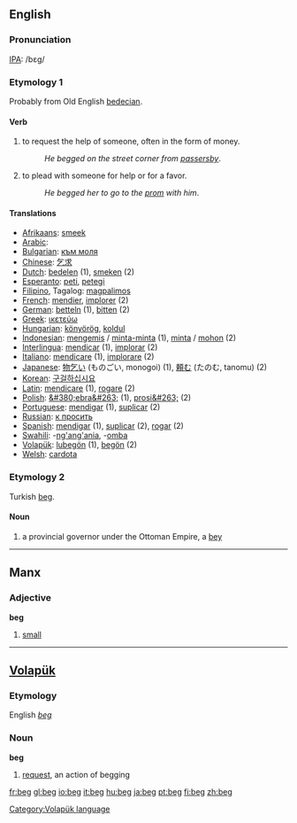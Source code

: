 ==English==
===Pronunciation===
[[IPA]]: /bɛg/

===Etymology 1===
Probably from Old English [[bedecian]].

==== Verb ====
{{en-verb|beg|begs|begged|begging}}
#to request the help of someone, often in the form of money.
#:''He begged on the street corner from [[passersby]]''. 
#to plead with someone for help or for a favor.
#:''He begged her to go to the [[prom]] with him''.

==== Translations ====
*[[Afrikaans]]: [[smeek]]
*[[Arabic]]: {{ARchar|[[إستجد]]}}
*[[Bulgarian]]: [[към моля]]
*[[Chinese]]: [[乞求]]
*[[Dutch]]: [[bedelen]] (1), [[smeken]] (2)
*[[Esperanto]]: [[peti]], [[petegi]]
*[[Filipino]], Tagalog: [[magpalimos]]
*[[French]]: [[mendier]], [[implorer]] (2)
*[[German]]: [[betteln]] (1), [[bitten]] (2)
*[[Greek]]: [[ικετεύω]]
*[[Hungarian]]: [[könyörög]], [[koldul]]
*[[Indonesian]]: [[mengemis]] / [[minta-minta]] (1), [[minta]] / [[mohon]] (2)
*[[Interlingua]]: [[mendicar]] (1), [[implorar]] (2)
*[[Italiano]]: [[mendicare]] (1), [[implorare]] (2)
*[[Japanese]]: [[物乞い]] (ものごい, monogoi) (1), [[頼む]] (たのむ, tanomu) (2)
*[[Korean]]: [[구걸하십시요]]
*[[Latin]]: [[mendicare]] (1), [[rogare]] (2)
*[[Polish]]: [[&#380;ebra&#263;]] (1), [[prosi&#263;]] (2)
*[[Portuguese]]: [[mendigar]] (1), [[suplicar]] (2) 
*[[Russian]]: [[к просить]]
*[[Spanish]]: [[mendigar]] (1), [[suplicar]] (2), [[rogar]] (2) 
*[[Swahili]]: -[[ng'ang'ania]], -[[omba]]
*[[Volapük]]: [[lubegön]] (1), [[begön]] (2)
*[[Welsh]]: [[cardota]]

===Etymology 2===
Turkish [[beg#Turkish|beg]].

====Noun====
{{en-noun|beg|begs}}
# a provincial governor under the Ottoman Empire, a [[bey]]

----

== Manx ==
===Adjective===
'''beg'''
#[[small]]

----

== [[Volapük]] ==
===Etymology===
English ''[[beg]]''
===Noun===
'''beg'''

# [[request]], an action of begging

[[Category:Volapük language]]

[[fr:beg]]
[[gl:beg]]
[[io:beg]]
[[it:beg]]
[[hu:beg]]
[[ja:beg]]
[[pt:beg]]
[[fi:beg]]
[[zh:beg]]